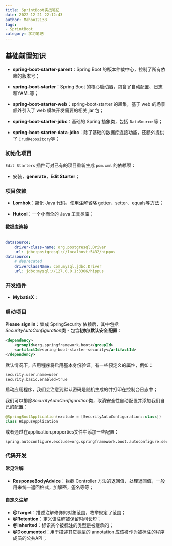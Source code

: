 ```yaml
---
title: SprintBoot实战笔记
date: 2022-12-21 22:12:43
author: Mahoo12138
tags: 
- SprintBoot
category: 学习笔记
---
```



## 基础前置知识

+ **spring-boot-starter-parent**：Spring Boot 的版本仲裁中心，控制了所有依赖的版本号；
+ **spring-boot-starter**：Spring Boot 的核心启动器，包含了自动配置、日志和YAML等；

+ **spring-boot-starter-web**：spring-boot-starter 的超集，基于 web 的场景额外引入了 web 模块开发需要的相关 jar 包；

+ **spring-boot-starter-jdbc**：基础的 Spring 抽象类，包括 `DataSource` 等；

+ **spring-boot-starter-data-jdbc**：除了基础的数据库连接功能，还额外提供了 `CrudRepository`等；

### 初始化项目

`Edit Starters` 插件可对已有的项目重新生成 `pom.xml` 的依赖项：

+ 安装，**generate**，**Edit Starter**；

### 项目依赖

+ **Lombok**：简化 Java 代码，使用注解省略 getter、setter、equals等方法；

+ **Hutool**：一个小而全的 Java 工具类库；

#### 数据库连接

```xml
```



```yaml
datasource:
    driver-class-name: org.postgresql.Driver
    url: jdbc:postgresql://localhost:5432/hippus
datasource:
	# deprecated
    driverClassName: com.mysql.jdbc.Driver
    url: jdbc:mysql://127.0.0.1:3306/hippus
```



### 开发插件

+ **MybatisX**：

### 启动项目

**Please sign in**：集成 SpringSecurity 依赖后，其中包括*SecurityAutoConfiguration*类 - 包含**初始/默认安全配置**：

```xml
<dependency>
    <groupId>org.springframework.boot</groupId>
    <artifactId>spring-boot-starter-security</artifactId>
</dependency>
```

默认情况下，应用程序将启用基本身份验证。有一些预定义的属性，例如：

```
security.user.name=user
security.basic.enabled=true
```

启动应用程序，我们会注意到默认密码是随机生成的并打印在控制台日志中；

我们可以排除*SecurityAutoConfiguration*类，取消安全性自动配置并添加我们自己的配置：

```kotlin
@SpringBootApplication(exclude = [SecurityAutoConfiguration::class])
class HippusApplication
```

或者通过在application.properties文件中添加一些配置：

```
spring.autoconfigure.exclude=org.springframework.boot.autoconfigure.security.SecurityAutoConfiguration
```

### 代码开发

#### 常见注解

+ **ResponseBodyAdvice**：拦截 Controller 方法的返回值，处理返回值，一般用来统一返回格式，加解密，签名等等；



#### 自定义注解

+ **@Target**：描述注解修饰的对象范围，枚举规定了范围；
+ **@Retention**：定义该注解被保留时间长短；
+ **@Inherited**：标识某个被标注的类型是被继承的；
+ **@Documented**：用于描述其它类型的 annotation 应该被作为被标注的程序成员的公共API；
